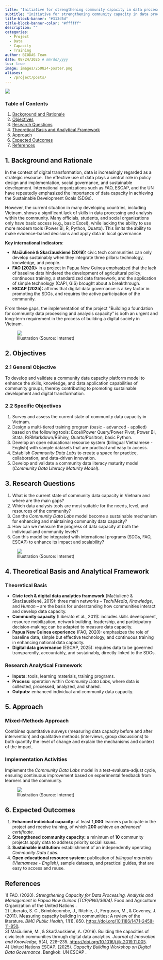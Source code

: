 ```yaml
---
title: "Initiative for strengthening community capacity in data processing and analytics in the digital age"
subtitle: "Initiative for strengthening community capacity in data processing and analytics in the digital age"
title-block-banner: "#313d5d"
title-block-banner-color: "#ffffff"
description: ""
categories:
  - Project
  - Data
  - Capacity
  - Training
author: BIODAS Team
date: 08/24/2025 # mm/dd/yyyy
toc: true
image: images/250824-poster.png
aliases: 
  - /project/posts/
---
```


![](images/250824-poster.png){fig-align="center" class="img-cover"}



```{=html}
<!-- Attach CSS file -->
<link rel="stylesheet" href="section-post-template.css">

<body class="section-post-template">
<div class="layout">

  <!-- Sidebar TOC -->
  <nav class="toc">
    <h3>Table of Contents</h3>
    <ol>
      <li><a href="#sec-1">Background and Rationale</a></li>
      <li><a href="#sec-2">Objectives</a></li>
      <li><a href="#sec-3">Research Questions</a></li>
      <li><a href="#sec-4">Theoretical Basis and Analytical Framework</a></li>
      <li><a href="#sec-5">Approach</a></li>
      <li><a href="#sec-6">Expected Outcomes</a></li>
      <li><a href="#refs">References</a></li>
    </ol>
  </nav>

  <!-- Main content -->
  <main class="content">
    
    <!-- 1. Background and Rationale -->
    <section id="sec-1">
      <h2>1. Background and Rationale</h2>
      <p>
        In the context of digital transformation, data is increasingly regarded as a strategic resource. The effective use of data plays a central role in policy design and implementation, social governance, and sustainable development. International organizations such as FAO, ESCAP, and the UN have repeatedly emphasized the importance of data capacity in achieving the Sustainable Development Goals (SDGs).
      </p>
      <p>
        However, the current situation in many developing countries, including Vietnam, shows a significant lack of skills in data processing and analysis within the community. Many officials, students, and social organizations only have basic access (e.g., basic Excel), while lacking the ability to use more modern tools (Power BI, R, Python, Quarto). This limits the ability to make evidence-based decisions and apply data in local governance.
      </p>

      <div class="callout">
        <p><strong>Key international indicators:</strong></p>
        <ul>
          <li>
            <strong>Mačiulienė &amp; Skaržauskienė (2019):</strong> civic tech communities 
            can only develop sustainably when they integrate three pillars: technology, knowledge, and people.
          </li>
          <li>
            <strong>FAO (2020):</strong> in a project in Papua New Guinea emphasized that the lack of baseline data 
            hindered the development of agricultural policy; continuous training, a standardized data framework, 
            and the application of simple technology (CAPI, GIS) brought about a breakthrough.
          </li>
          <li>
            <strong>ESCAP (2025):</strong> affirms that digital data governance 
            is a key factor in promoting the SDGs, and requires the active participation of the community.
          </li>
        </ul>
      </div>

      <p>
        From these gaps, the implementation of the project "Building a foundation for community data processing and analysis capacity" is both an urgent and long-term requirement in the process of building a digital society in Vietnam.
      </p>
    </section>
    
    <!-- Illustration -->
    <figure>
      <div class="img-wrap">
        <img src="https://i.pinimg.com/736x/f7/e0/56/f7e056e0c8181d44016dc971038774c4.jpg" class="img" />
      </div>
      <figcaption>
        Illustration (Source: Internet)
      </figcaption>
    </figure>

    <!-- 2. Objectives -->
    <section id="sec-2">
      <h2>2. Objectives</h2>

      <h3>2.1 General Objective</h3>
      <div class="callout">
        <p>
          To develop and validate a community data capacity platform model to enhance the skills, knowledge, and data application capabilities of community groups, thereby contributing to promoting sustainable development and digital transformation.
        </p>
      </div>

      <h3>2.2 Specific Objectives</h3>
      <div class="callout">
        <ol>
          <li>Survey and assess the current state of community data capacity in Vietnam.</li>
          <li>
            Design a multi-tiered training program (basic - advanced - applied) based on the following tools: 
            Excel/Power Query/Power Pivot, Power BI, Stata, R/RMarkdown/RShiny, Quarto/Positron, basic Python.
          </li>
          <li>
            Develop an open educational resource system (bilingual Vietnamese - English) with sample datasets that are practical and easy to access.
          </li>
          <li>
            Establish <em>Community Data Labs</em> to create a space for practice, collaboration, and data-driven innovation.
          </li>
          <li>
            Develop and validate a community data literacy maturity model 
            (<em>Community Data Literacy Maturity Model</em>).
          </li>
        </ol>
      </div>
    </section>

    <!-- 3. Research Questions -->
    <section id="sec-3">
      <h2>3. Research Questions</h2>

      <div class="callout">
        <ol>
          <li>What is the current state of community data capacity in Vietnam and where are the main gaps?</li>
          <li>Which data analysis tools are most suitable for the needs, level, and resources of the community?</li>
          <li>Can the <em>Community Data Labs</em> model become a sustainable mechanism for enhancing and maintaining community data capacity?</li>
          <li>How can we measure the progress of data capacity at both the individual and community levels?</li>
          <li>Can this model be integrated with international programs (SDGs, FAO, ESCAP) to enhance its impact and scalability?</li>
        </ol>
      </div>
    </section>

    <!-- Illustration -->
    <figure>
      <div class="img-wrap">
        <img src="https://i.pinimg.com/1200x/15/72/ff/1572ff60f781820b9cdb5b333f003304.jpg" class="img" />
      </div>
      <figcaption>
        Illustration (Source: Internet)
      </figcaption>
    </figure>

    <!-- 4. Theoretical Basis and Analytical Framework -->
    <section id="sec-4">
      <h2>4. Theoretical Basis and Analytical Framework</h2>

      <div class="card">
        <h3>Theoretical Basis</h3>
        <ul>
          <li>
            <strong>Civic tech &amp; digital data analytics framework</strong> (Mačiulienė &amp; Skaržauskienė, 2019):
            three main networks – <em>Tech/Media</em>, <em>Knowledge</em>, and <em>Human</em> – are the basis for understanding how
            communities interact and develop data capacity.
          </li>
          <li>
            <strong>Community capacity</strong> (Liberato et al., 2011):
            includes skills development, resource mobilization, network building, leadership, and participatory decision-making;
            can be adapted to measure data capacity.
          </li>
          <li>
            <strong>Papua New Guinea experience</strong> (FAO, 2020):
            emphasizes the role of baseline data, simple but effective technology, and continuous training
            in enhancing national data capacity.
          </li>
          <li>
            <strong>Digital data governance</strong> (ESCAP, 2025):
            requires data to be governed transparently, accountably, and sustainably, directly linked to the SDGs.
          </li>
        </ul>
      </div>

      <div class="card" style="margin-top:14px;">
        <h3>Research Analytical Framework</h3>
        <ul>
          <li><strong>Inputs:</strong> tools, learning materials, training programs.</li>
          <li><strong>Process:</strong> operation within <em>Community Data Labs</em>, where data is collected, processed, analyzed, and shared.</li>
          <li><strong>Outputs:</strong> enhanced individual and community data capacity.</li>
        </ul>
      </div>
    </section>

    <!-- 5. Approach -->
    <section id="sec-5">
      <h2>5. Approach</h2>

      <div class="callout">
        <h3>Mixed-Methods Approach</h3>
        <p>
          Combines quantitative surveys (measuring data capacity before and after intervention) and qualitative methods
          (interviews, group discussions) to both quantify the level of change and explain the mechanisms and context of the impact.
        </p>
      </div>

      <div class="callout" style="margin-top:14px;">
        <h3>Implementation Activities</h3>
        <p>
          Implement the <em>Community Data Labs</em> model in a test-evaluate-adjust cycle,
          ensuring continuous improvement based on experimental feedback from learners and the community.
        </p>
      </div>
    </section>

    <!-- Illustration -->
    <figure>
      <div class="img-wrap">
        <img src="https://i.pinimg.com/736x/49/2c/be/492cbe801d7f8bd8609c2df85a3bb191.jpg" class="img" />
      </div>
      <figcaption>
        Illustration (Source: Internet)
      </figcaption>
    </figure>

    <!-- 6. Expected Outcomes -->
    <section id="sec-6">
      <h2>6. Expected Outcomes</h2>

      <div class="callout">
        <ol>
          <li>
            <strong>Enhanced individual capacity:</strong> at least <strong>1,000</strong> learners participate in the project and receive training,
            of which <strong>200</strong> achieve an <em>advanced certificate</em>.
          </li>
          <li>
            <strong>Strengthened community capacity:</strong> a minimum of <strong>10</strong> community projects apply data
            to address priority social issues.
          </li>
          <li>
            <strong>Sustainable institution:</strong> establishment of an independently operating <em>Community Data Labs</em>.
          </li>
          <li>
            <strong>Open educational resource system:</strong> publication of <em>bilingual materials (Vietnamese - English)</em>, sample datasets, and practical guides,
            that are easy to access and reuse.
          </li>
        </ol>
      </div>
    </section>

    <!-- 7. References -->
    <section id="refs">
      <h2>References</h2>

      <div class="ref">
        1) FAO. (2020). <em>Strengthening Capacity for Data Processing, Analysis and Management in Papua New Guinea (TCP/PNG/3604)</em>. 
            Food and Agriculture Organization of the United Nations
        <a href="" target="_blank" rel="noopener"></a>.
      </div>
      <div class="ref">
        2) Liberato, S. C., Brimblecombe, J., Ritchie, J., Ferguson, M., &amp; Coveney, J. (2011). Measuring capacity building in communities: A review of the literature. <em>BMC Public Health, 11</em>(1), 850.
        <a href="https://doi.org/10.1186/1471-2458-11-850" target="_blank" rel="noopener">https://doi.org/10.1186/1471-2458-11-850</a>.
      </div>
      <div class="ref">
        3) Mačiulienė, M., &amp; Skaržauskienė, A. (2019). Building the capacities of civic tech communities through digital data analytics. <em>Journal of Innovation and Knowledge, 5</em>(4), 228–235.
        <a href="https://doi.org/10.1016/j.jik.2019.11.005" target="_blank" rel="noopener">https://doi.org/10.1016/j.jik.2019.11.005</a>.
      </div>
      <div class="ref">
        4) United Nations ESCAP. (2025). <em>Capacity Building Workshop on Digital Data Governance</em>. Bangkok: UN ESCAP
        <a href="" target="_blank" rel="noopener"></a>.
      </div>
    </section>

  </main>
</div>
</body>

```


<!-- Attach JS file -->
<script src="section-post-template.js"></script>


